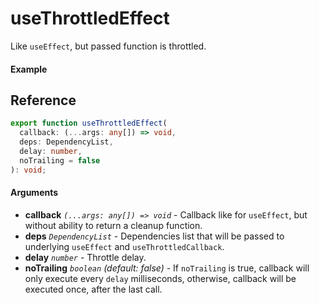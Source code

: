 
<Meta title="Lifecycle/useThrottledEffect" component={Example} />

# useThrottledEffect

Like `useEffect`, but passed function is throttled.

#### Example

<Canvas>
  <Story story={Example} inline />
</Canvas>

## Reference

```ts
export function useThrottledEffect(
  callback: (...args: any[]) => void,
  deps: DependencyList,
  delay: number,
  noTrailing = false
): void;
```

#### Arguments

- **callback** _`(...args: any[]) => void`_ - Callback like for `useEffect`, but without ability to
  return a cleanup function.
- **deps** _`DependencyList`_ - Dependencies list that will be passed to underlying `useEffect` and
  `useThrottledCallback`.
- **delay** _`number`_ - Throttle delay.
- **noTrailing** _`boolean`_ _(default: false)_ - If `noTrailing` is true, callback will only execute
  every `delay` milliseconds, otherwise, callback will be executed once, after the last call.
